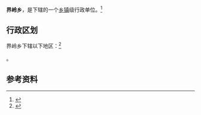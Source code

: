 {{中国乡级行政区|43/05/21/211/000}}

'''界岭乡'''，是{{PRC admin/fullname|43/05/21/211/000|3}}下辖的一个[[乡镇|乡镇]]级行政单位。<ref>{{PRC admin/ref sgc|{{PRC admin/parent|43/05/21/211/000}}}}</ref>

== 行政区划 ==

界岭乡下辖以下地区：<ref>{{PRC admin/ref sgc|43/05/21/211/000}}</ref>

{{PRC admin/children|43/05/21/211/000}}。

== 参考资料 ==

{{reflist}}

{{行政区划小作品}}
{{PRC admin/navcat|43/05/21/211/000}}